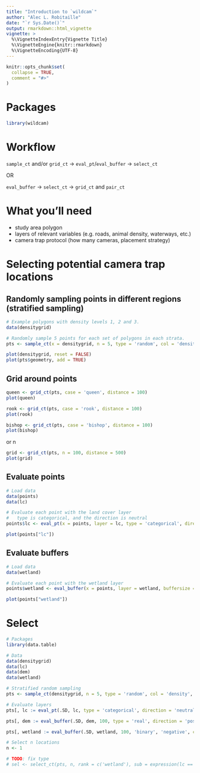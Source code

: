 ```yaml
---
title: "Introduction to `wildcam`"
author: "Alec L. Robitaille"
date: "`r Sys.Date()`"
output: rmarkdown::html_vignette
vignette: >
  %\VignetteIndexEntry{Vignette Title}
  %\VignetteEngine{knitr::rmarkdown}
  %\VignetteEncoding{UTF-8}
---
```


```r
knitr::opts_chunk$set(
  collapse = TRUE,
  comment = "#>"
)
```


<!-- ggplot2 figs with geom_sf -->

# Packages

```r
library(wildcam)
```


# Workflow

`sample_ct` and/or `grid_ct` -> `eval_pt`/`eval_buffer` -> `select_ct`

OR

`eval_buffer` -> `select_ct` -> `grid_ct` and `pair_ct` 



# What you'll need

* study area polygon
* layers of relevant variables (e.g. roads, animal density, waterways, etc.)
* camera trap protocol (how many cameras, placement strategy)


# Selecting potential camera trap locations
## Randomly sampling points in different regions (stratified sampling)

```r
# Example polygons with density levels 1, 2 and 3.
data(densitygrid)

# Randomly sample 5 points for each set of polygons in each strata.
pts <- sample_ct(x = densitygrid, n = 5, type = 'random', col = 'density', returnDT = FALSE)

plot(densitygrid, reset = FALSE)
plot(pts$geometry, add = TRUE)

```

## Grid around points

```r
queen <- grid_ct(pts, case = 'queen', distance = 100)
plot(queen)

rook <- grid_ct(pts, case = 'rook', distance = 100)
plot(rook)

bishop <- grid_ct(pts, case = 'bishop', distance = 100)
plot(bishop)
```

or n

```r
grid <- grid_ct(pts, n = 100, distance = 500)
plot(grid)

```


<!--
## Create binary layers
```
# Load data
data(lc)

#
binEq <- binary_layer(layer = lc, value = 212, fun = 'equals')

binGt <- binary_layer(layer = lc, value = 200, fun = 'gt')

binIn <- binary_layer(layer = lc, value = c(202, 204), fun = 'in')

plot(binEq)
plot(binGt)
plot(binIn)
```
-->

## Evaluate points
```r
# Load data
data(points)
data(lc)

# Evaluate each point with the land cover layer
#   type is categorical, and the direction is neutral
points$lc <- eval_pt(x = points, layer = lc, type = 'categorical', direction = 'neutral')

plot(points["lc"])
```


## Evaluate buffers
```r
# Load data
data(wetland)

# Evaluate each point with the wetland layer
points$wetland <- eval_buffer(x = points, layer = wetland, buffersize = 150, type = 'binary', direction = 'positive')

plot(points["wetland"])
```


# Select
```r
# Packages
library(data.table)

# Data
data(densitygrid)
data(lc)
data(dem)
data(wetland)

# Stratified random sampling
pts <- sample_ct(densitygrid, n = 5, type = 'random', col = 'density', returnDT = TRUE)

# Evaluate layers
pts[, lc := eval_pt(.SD, lc, type = 'categorical', direction = 'neutral', coords = c('X', 'Y'))]

pts[, dem := eval_buffer(.SD, dem, 100, type = 'real', direction = 'positive', coords = c('X', 'Y'))]

pts[, wetland := eval_buffer(.SD, wetland, 100, 'binary', 'negative', coords = c('X', 'Y'))]

# Select n locations
n <- 1

# TODO: fix type
# sel <- select_ct(pts, n, rank = c('wetland'), sub = expression(lc == 212), by = 'density')

```